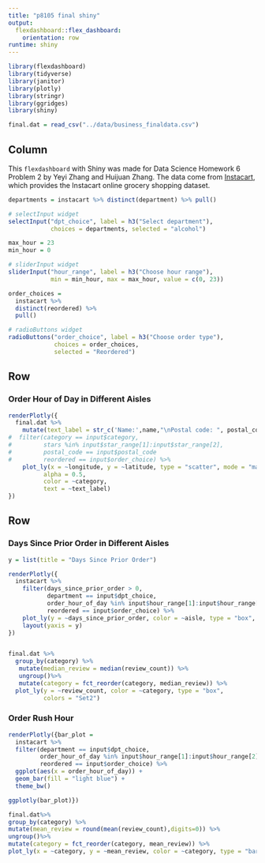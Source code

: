```yaml
---
title: "p8105 final shiny"
output: 
  flexdashboard::flex_dashboard:
    orientation: row
runtime: shiny
---
```


```r
library(flexdashboard)
library(tidyverse)
library(janitor)
library(plotly)
library(stringr)
library(ggridges)
library(shiny)

final.dat = read_csv("../data/business_finaldata.csv") 
```

Column {.sidebar}
-----------------------------------------------------------------------

This `flexdashboard` with Shiny was made for Data Science Homework 6 Problem 2 by Yeyi Zhang and Huijuan Zhang. The data come from [Instacart](http://jeffgoldsmith.com/DSI/dataset_instacart.html), which provides the Instacart online grocery shopping dataset.

```r
departments = instacart %>% distinct(department) %>% pull()

# selectInput widget
selectInput("dpt_choice", label = h3("Select department"),
            choices = departments, selected = "alcohol")

max_hour = 23
min_hour = 0

# sliderInput widget
sliderInput("hour_range", label = h3("Choose hour range"),
            min = min_hour, max = max_hour, value = c(0, 23))

order_choices = 
  instacart %>%
  distinct(reordered) %>% 
  pull()

# radioButtons widget
radioButtons("order_choice", label = h3("Choose order type"),
             choices = order_choices,
             selected = "Reordered")
```

Row
-----------------------------------------------------------------------

### Order Hour of Day in Different Aisles

```r
renderPlotly({
  final.dat %>%
    mutate(text_label = str_c('Name:',name,"\nPostal code: ", postal_code, '\nAddress: ', address, '\nCategory: ', category)) %>% 
#  filter(category == input$category,
#         stars %in% input$star_range[1]:input$star_range[2],
#         postal_code == input$postal_code
#         reordered == input$order_choice) %>% 
    plot_ly(x = ~longitude, y = ~latitude, type = "scatter", mode = "markers",
          alpha = 0.5, 
          color = ~category,
          text = ~text_label)
})

```

Row {.tabset .tabset-fade}
-----------------------------------------------------------------------

### Days Since Prior Order in Different Aisles

```r
y = list(title = "Days Since Prior Order")

renderPlotly({
  instacart %>%
    filter(days_since_prior_order > 0, 
           department == input$dpt_choice,
           order_hour_of_day %in% input$hour_range[1]:input$hour_range[2],
           reordered == input$order_choice) %>%
    plot_ly(y = ~days_since_prior_order, color = ~aisle, type = "box", colors = "Set1") %>% 
    layout(yaxis = y)
})


final.dat %>% 
  group_by(category) %>%
   mutate(median_review = median(review_count)) %>%
   ungroup()%>%
   mutate(category = fct_reorder(category, median_review)) %>% 
  plot_ly(y = ~review_count, color = ~category, type = "box",
          colors = "Set2")
```

### Order Rush Hour

```r
renderPlotly({bar_plot = 
  instacart %>% 
  filter(department == input$dpt_choice,
         order_hour_of_day %in% input$hour_range[1]:input$hour_range[2],
         reordered == input$order_choice) %>%
  ggplot(aes(x = order_hour_of_day)) +
  geom_bar(fill = "light blue") +
  theme_bw()

ggplotly(bar_plot)})

final.dat%>% 
group_by(category) %>% 
mutate(mean_review = round(mean(review_count),digits=0)) %>% 
ungroup()%>%
mutate(category = fct_reorder(category, mean_review)) %>%  
plot_ly(x = ~category, y = ~mean_review, color = ~category, type = "bar")
```